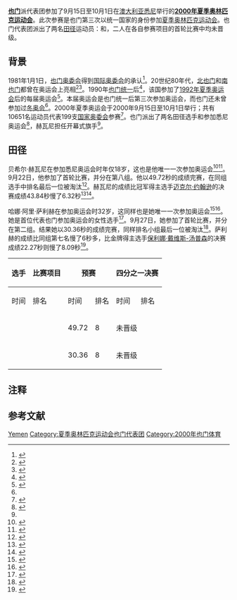 {{NoteTA
|G1=Sports
|1=zh-hans:国家奥委会;zh-hant:國家奧委會;zh-tw:國家奧會;
|2=zh-cn:迈克尔·约翰逊;zh-hk:米高·莊臣;zh-tw:麥可·詹森;
|3=zh-hans:马里恩·琼斯;zh-hk:馬莉安·鍾絲;zh-tw:瑪麗恩·瓊斯;
}}
{{Infobox Country Olympics
| NOC = YEM
| games = 2000年夏季
| competitors = 2
| sports = 1
| flagbearer = 
| rank = 
| gold = 0
| silver = 0
| bronze = 0
| officials = 
}}

'''[[也门|也门]]'''派代表团参加了9月15日至10月1日在[[澳大利亚|澳大利亚]][[悉尼|悉尼]]举行的'''[[2000年夏季奥林匹克运动会|2000年夏季奥林匹克运动会]]'''。此次参赛是也门第三次以统一国家的身份参加[[夏季奥林匹克运动会|夏季奥林匹克运动会]]。也门代表团派出了两名[[田赛和径赛|田径]]运动员：{{tsl|en|Basheer Al-Khewani|贝希尔·赫瓦尼}}和{{tsl|en|Hana Ali Saleh|哈娜·阿里·萨利赫}}，二人在各自参赛项目的首轮比赛中均未晋级。

==背景==
1981年1月1日，[[也门奥委会|也门奥委会]]得到[[国际奥委会|国际奥委会]]的承认<ref>{{cite web|url=https://www.olympic.org/yemen|title=Yemen – National Olympic Committee (NOC)|publisher=[[國際奧林匹克委員會|International Olympic Committee]]|accessdate=2018-10-24|archive-url=https://web.archive.org/web/20181025031305/https://www.olympic.org/yemen|archive-date=2018-10-25|dead-url=no}}</ref>。20世纪80年代，[[北也门|北也门]]和[[南也门|南也门]]都曾在奥运会上亮相<ref>{{cite web|url=https://www.sports-reference.com/olympics/countries/YMD/|title=South Yemen|publisher=Sports Reference|accessdate=2018-10-24|archive-url=https://web.archive.org/web/20181021151601/https://www.sports-reference.com/olympics/countries/YMD/|archive-date=2018-10-21|dead-url=yes}}</ref><ref>{{cite web|url=https://www.sports-reference.com/olympics/countries/YAR/|title=North Yemen|publisher=Sports Reference|accessdate=2018-10-24|archive-url=https://web.archive.org/web/20181021151319/https://www.sports-reference.com/olympics/countries/YAR/|archive-date=2018-10-21|dead-url=yes}}</ref>。1990年[[也门统一|也门统一]]后<ref>{{cite web|url=https://www.bbc.com/news/world-middle-east-14704951|title=Yemen profile – Timeline – BBC News|publisher=[[BBC|BBC Online]]|accessdate=2018-10-24|archive-url=https://web.archive.org/web/20180910191911/https://www.bbc.com/news/world-middle-east-14704951|archive-date=2018-09-10|dead-url=no}}</ref>，该国参加了[[1992年夏季奥运会|1992年夏季奥运会]]后的每届奥运会<ref name="YEMSR">{{cite web|url=https://www.sports-reference.com/olympics/countries/YEM/|title=Yemen|publisher=Sports Reference|accessdate=2018-10-24|archive-url=https://web.archive.org/web/20200417092259/https://www.sports-reference.com/olympics/countries/YEM/|archive-date=2020-04-17|dead-url=yes}}</ref>。本届奥运会是也门统一后第三次参加奥运会，而也门还未曾参加过[[冬奥会|冬奥会]]<ref name="YEMSR" />。2000年夏季奥运会于2000年9月15日至10月1日举行；共有10651名运动员代表199支[[国家奥林匹克委员会|国家奥委会]]参赛<ref>{{cite web|url=https://www.olympic.org/sydney-2000|title=Sydney 2000 Summer Olympics – results & video highlights|publisher=International Olympic Committee|accessdate=2018-08-07|archive-url=https://web.archive.org/web/20180703164903/https://www.olympic.org/sydney-2000|archive-date=2018-07-03|dead-url=no}}</ref>。也门派出了两名田径选手{{tsl|en|Basheer Al-Khewani|贝希尔·赫瓦尼}}和{{tsl|en|Hana Ali Saleh|哈娜·阿里·萨利赫}}参加悉尼奥运会<ref>{{cite web|url=https://www.sports-reference.com/olympics/countries/YEM/summer/2000/|title=Yemen at the 2000 Sydney Summer Games|publisher=Sports Reference|accessdate=2018-10-24|archive-url=https://web.archive.org/web/20181025031306/https://www.sports-reference.com/olympics/countries/YEM/summer/2000/|archive-date=2018-10-25|dead-url=yes}}</ref>，赫瓦尼担任开幕式旗手<ref name="YEMSR" />。

==田径==
{{main article|2000年夏季奥林匹克运动会田径比赛}}

贝希尔·赫瓦尼在参加悉尼奥运会时年仅18岁，这也是他唯一一次参加奥运会<ref>{{cite web|url=https://www.sports-reference.com/olympics/athletes/al/basheer-al-khewani-1.html|title=Basheer Al-Khewani Bio, Stats, and Results|publisher=Sports Reference|accessdate=2018-10-24|archive-url=https://web.archive.org/web/20200418004618/https://www.sports-reference.com/olympics/athletes/al/basheer-al-khewani-1.html|archive-date=2020-04-18|dead-url=yes}}</ref><ref>{{cite web|url=https://www.olympic.org/basheer-al-khewani|title=Basheer AL KHEWANI – Olympic Athletics – Yemen|publisher=[[International_Olympic_Committee|International Olympic Committee]]|accessdate=2018-10-24|archive-url=https://web.archive.org/web/20181025070928/https://www.olympic.org/basheer-al-khewani|archive-date=2018-10-25|dead-url=no}}</ref>。9月22日，他参加了{{tsl|en|Athletics at the 2000 Summer Olympics – Men's 400 metres|2000年夏季奥林匹克运动会田径比赛－男子400米|男子400米}}首轮比赛，并分在第八组。他以49.72秒的成绩完赛，在同组选手中排名最后一位被淘汰<ref>{{cite web|url=https://www.sports-reference.com/olympics/summer/2000/ATH/mens-400-metres-round-one.html|title=Athletics at the 2000 Sydney Summer Games: Men's 400 metres Round One|publisher=Sports Reference|accessdate=2018-10-24|archive-url=https://web.archive.org/web/20200417115251/https://www.sports-reference.com/olympics/summer/2000/ATH/mens-400-metres-round-one.html|archive-date=2020-04-17|dead-url=yes}}</ref>。赫瓦尼的成绩比冠军得主{{tsl|en|United States at the 2000 Summer Olympics|2000年夏季奥林匹克运动会美国代表团|美国}}选手[[麥可·詹森_(田徑運動員)|迈克尔·约翰逊]]的决赛成绩43.84秒慢了6.32秒<ref>{{cite web|url=https://www.sports-reference.com/olympics/summer/2000/ATH/mens-400-metres.html|title=Athletics at the 2000 Sydney Summer Games: Men's 400 metres|publisher=Sports Reference|accessdate=2018-10-24|archive-url=https://web.archive.org/web/20200417171557/https://www.sports-reference.com/olympics/summer/2000/ATH/mens-400-metres.html|archive-date=2020-04-17|dead-url=yes}}</ref><ref>{{cite web|url=https://www.olympic.org/sydney-2000/athletics/400m-men|title=Sydney 2000 400m men – Olympic Sydney 2000 Athletics|publisher=[[International_Olympic_Committee|International Olympic Committee]]|accessdate=2018-10-24|archive-url=https://web.archive.org/web/20170327060208/https://www.olympic.org/sydney-2000/athletics/400m-men|archive-date=2017-03-27|dead-url=no}}</ref>。

哈娜·阿里·萨利赫在参加奥运会时32岁，这同样也是她唯一一次参加奥运会<ref>{{cite web|url=https://www.sports-reference.com/olympics/athletes/sa/hana-ali-saleh-1.html|title=Hana Ali Saleh Bio, Stats, and Results|publisher=Sports Reference|accessdate=2018-10-24|archive-url=https://web.archive.org/web/20200418004623/https://www.sports-reference.com/olympics/athletes/sa/hana-ali-saleh-1.html|archive-date=2020-04-18|dead-url=yes}}</ref><ref>{{cite web|url=https://www.olympic.org/hana-ali-saleh|title=Hana Ali SALEH – Olympic Athletics – Yemen|publisher=[[International_Olympic_Committee|International Olympic Committee]]|accessdate=2018-10-24|archive-url=https://web.archive.org/web/20181025031325/https://www.olympic.org/hana-ali-saleh|archive-date=2018-10-25|dead-url=no}}</ref>。她是首位代表也门参加奥运会的女性选手<ref>{{cite web|url=https://nationalyemen.com/2012/07/22/yemeni-athletes-travel-to-london-for-2012-olympic-games/|title=Yemeni athletes travel to London for 2012 Olympic Games|publisher=National Yemen Newspaper|accessdate=2018-10-24|archive-url=https://web.archive.org/web/20181025070920/https://nationalyemen.com/2012/07/22/yemeni-athletes-travel-to-london-for-2012-olympic-games/|archive-date=2018-10-25|dead-url=yes}}</ref>。9月27日，她参加了{{tsl|en|Athletics at the 2000 Summer Olympics – Women's 200 metres|2000年夏季奥林匹克运动会田径比赛－女子200米|女子200米}}首轮比赛，并分在第二组。结果她以30.36秒的成绩完赛，同样排名小组最后一位被淘汰<ref>{{cite web|url=https://www.sports-reference.com/olympics/summer/2000/ATH/womens-200-metres-round-one.html|title=Athletics at the 2000 Sydney Summer Games: Women's 200 metres Round One|publisher=Sports Reference|accessdate=2018-10-24|archive-url=https://web.archive.org/web/20200417105047/https://www.sports-reference.com/olympics/summer/2000/ATH/womens-200-metres-round-one.html|archive-date=2020-04-17|dead-url=yes}}</ref>。萨利赫的成绩比同组第七名慢了6秒多，比金牌得主{{tsl|en|Bahamas at the 2000 Summer Olympics|2000年夏季奥林匹克运动会巴哈马代表团|巴哈马}}选手[[保利娜·戴维斯-汤普森|保利娜·戴维斯-汤普森]]的决赛成绩22.27秒则慢了8.09秒<ref name="200mwomenfinal">{{cite web|url=https://www.olympic.org/sydney-2000/athletics/200m-women|title=Sydney 2000 200m women – Olympic Sydney 2000 Athletics|publisher=International Olympic Committee|accessdate=2018-10-24|archive-url=https://web.archive.org/web/20170327061100/https://www.olympic.org/sydney-2000/athletics/200m-women|archive-date=2017-03-27|dead-url=no}}</ref>{{notetag|女子200米原金牌得主是决赛中跑出21.84秒的美国选手[[马里恩·琼斯|马里恩·琼斯]]。然而，琼斯在2007年承认了[[體育禁藥|违反兴奋剂规定]]，并于12月被剥夺奖牌<ref>{{cite web|url=https://www.theguardian.com/world/2007/dec/12/usa.athletics|title=Athlete Jones stripped of Olympic medals|last=Bridge|first=Sarah|date=2007-12-12|publisher=[[卫报|The Guardian]]|accessdate=2018-10-24|archive-url=https://web.archive.org/web/20181025070905/https://www.theguardian.com/world/2007/dec/12/usa.athletics|archive-date=2018-10-25|dead-url=no}}</ref>。原本获得银牌的汤普森于2010年6月递补获得金牌<ref>{{cite web|url=http://www.espn.com/olympics/trackandfield/news/story?id=5277604|title=Pauline Davis-Thompson receives Olympic gold medal stripped from Marion Jones|date=2010-06-11|publisher=[[ESPN.com|ESPN.com]]|accessdate=2018-10-24|agency=[[Associated_Press|Associated Press]]|archive-url=https://web.archive.org/web/20181025071040/http://www.espn.com/olympics/trackandfield/news/story?id=5277604|archive-date=2018-10-25|dead-url=no}}</ref>。如果琼斯的成绩有效，则萨利赫与琼斯决赛成绩的差距为8.52秒<ref name="200mwomenfinal"/>。}}。

{|class=wikitable style="font-size:90%"
|-
!rowspan="2"|选手
!rowspan="2"|比赛项目
!colspan="2"|预赛
!colspan="2"|四分之一决赛
!colspan="2"|半决赛
!colspan="2"|决赛
|-style="font-size:95%"
!时间
!排名
!时间
!排名
!时间
!排名
!时间
!排名
|-align=center
|align=left|{{tsl|en|Basheer Al-Khewani|贝希尔·赫瓦尼}}
|align=left|{{tsl|en|Athletics at the 2000 Summer Olympics – Men's 400 metres|2000年夏季奥林匹克运动会田径比赛－男子400米|男子400米}}
|49.72
|8
|colspan=6|未晋级
|-align=center
|align=left|{{tsl|en|Hana Ali Saleh|哈娜·阿里·萨利赫}}
|align=left|{{tsl|en|Athletics at the 2000 Summer Olympics – Women's 200 metres|2000年夏季奥林匹克运动会田径比赛－女子200米|女子200米}}
|30.36
|8
|colspan=6|未晋级
|}

{{smalldiv|
*'''注'''－径赛排名仅为运动员所处小组成绩}}

==注释==
{{notefoot}}

==参考文献==
{{Reflist|30em}}

{{2000年夏季奥林匹克运动会代表团}}

[[Category:2000年夏季奥林匹克运动会代表团|Yemen]]
[[Category:夏季奥林匹克运动会也门代表团|Category:夏季奥林匹克运动会也门代表团]]
[[Category:2000年也门体育|Category:2000年也门体育]]